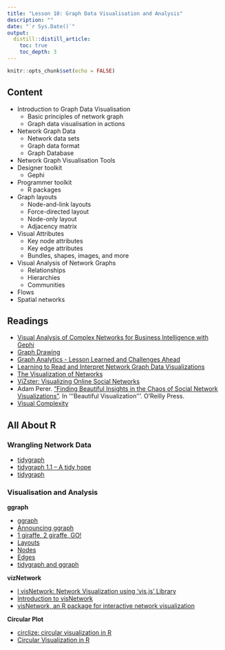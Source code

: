```yaml
---
title: "Lesson 10: Graph Data Visualisation and Analysis"
description: ""
date: "`r Sys.Date()`"
output:
  distill::distill_article:
    toc: true
    toc_depth: 3
---
```


```r
knitr::opts_chunk$set(echo = FALSE)
```

## Content

* Introduction to Graph Data Visualisation
    * Basic principles of network graph
    * Graph data visualisation in actions
* Network Graph Data 
    * Network data sets
    * Graph data format
    * Graph Database
* Network Graph Visualisation Tools
* Designer toolkit
    * Gephi
* Programmer toolkit
    * R packages
* Graph layouts
    * Node-and-link layouts
    * Force-directed layout
    * Node-only layout
    * Adjacency matrix
* Visual Attributes
    * Key node attributes
    * Key edge attributes
    * Bundles, shapes, images, and more
* Visual Analysis of Network Graphs
    * Relationships
    * Hierarchies
    * Communities
* Flows
* Spatial networks 

## Readings

* [Visual Analysis of Complex Networks for Business Intelligence with Gephi](https://hal.archives-ouvertes.fr/hal-00828795/document)
* [Graph Drawing](http://en.wikipedia.org/wiki/Graph_drawing)
* [Graph Analytics - Lesson Learned and Challenges Ahead](https://www.cs.umd.edu/users/ben/papers/Wong2011Graph.pdf)
* [Learning to Read and Interpret Network Graph Data Visualizations](http://noduslabs.com/cases/learn-read-interpret-network-graphs-data-visualization/)
* [The Visualization of Networks](http://www.vismaster.eu/news/von/)
* [ViZster: Visualizing Online Social Networks](http://hci.stanford.edu/jheer/projects/vizster/early_design/)
* Adam Perer. ["Finding Beautiful Insights in the Chaos of Social Network Visualizations"](http://perer.org/papers/adamPerer-BV_ch10.pdf). In '''Beautiful Visualization'''. O’Reilly Press.
* [Visual Complexity](http://www.visualcomplexity.com/vc/)

## All About R
### Wrangling Network Data
* [tidygraph](https://www.data-imaginist.com/2017/introducing-tidygraph/ Introducing)
* [tidygraph 1.1 – A tidy hope](https://www.data-imaginist.com/2018/tidygraph-1-1-a-tidy-hope/)
* [tidygraph](https://tidygraph.data-imaginist.com/)

### Visualisation and Analysis 

**ggraph**

* [ggraph](https://ggraph.data-imaginist.com/)
* [Announcing ggraph](https://www.data-imaginist.com/2017/announcing-ggraph/)
* [1 giraffe, 2 giraffe, GO!](https://www.data-imaginist.com/2019/1-giraffe-2-giraffe-go/)
* [Layouts](https://ggraph.data-imaginist.com/articles/Layouts.html)
* [Nodes](https://ggraph.data-imaginist.com/articles/Nodes.html)
* [Edges](https://ggraph.data-imaginist.com/articles/Edges.html)
* [tidygraph and ggraph](https://ggraph.data-imaginist.com/articles/tidygraph.html)

**vizNetwork**

* [l visNetwork: Network Visualization using 'vis.js' Library](https://cran.r-project.org/web/packages/visNetwork/index.htm)
* [Introduction to visNetwork](https://cran.r-project.org/web/packages/visNetwork/vignettes/Introduction-to-visNetwork.html)
* [visNetwork, an R package for interactive network visualization](http://datastorm-open.github.io/visNetwork/)

**Circular Plot**

* [circlize: circular visualization in R](https://cran.r-project.org/web/packages/circlize/index.html)
* [Circular Visualization in R](https://jokergoo.github.io/circlize_book/book/)





